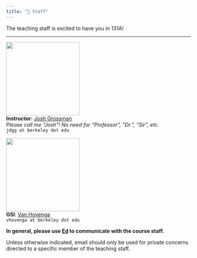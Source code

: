 ```yaml
---
title: "🍎 Staff"
---
```


The teaching staff is excited to have you in 131A!
 
-----

::: {.grid}

::: {.g-col-4}
<img src="assets/josh-headshot.jpg" width="200"><br>
**Instructor:** <a href="https://jdgrossman.com" target='_blank'>Josh Grossman</a><br>
*Please call me "Josh"! No need for "Professor", "Dr.", "Sir", etc.* <br>
`jdgg at berkeley dot edu`<br>
<!-- Office hours: <br> -->
<!-- TBD -->
<!-- - Thursday 3pm-5pm, Evans 309 <br> -->
<!-- - Friday 2:00pm-4:30pm, Evans 309<br> -->
:::

::: {.g-col-4}
<img src="assets/van-headshot.jpg" width="200"><br>
**GSI**: <a href="https://statistics.berkeley.edu/people/van-hovenga" target="_blank">Van Hovenga</a><br>
`vhovenga at berkeley dot edu`<br>
<!-- Office hours:<br> -->
<!-- TBD -->
<!-- - Monday 11am-12pm, Evans 432<br> -->
<!-- - Tuesday 4pm-5pm, Evans 432<br> -->
<!-- - Wednesday 2pm-3pm, Evans 432<br> -->
<!-- - Friday 12pm-1pm, Evans 432 -->
:::

<!-- ::: {.g-col-4} -->
<!-- **Tutor:** Person Z<br> -->
<!-- `z@berkeley.edu`<br> -->
<!-- Office hours: <br> -->
<!-- - Wednesday 2:30pm - 4:30pm, Evans 434<br> -->
<!-- - Sunday 2pm - 6pm, <a href="https://berkeley.zoom.us/j/99887452083?pwd=T1pXWC9HZFpTRHQzc1MrOElUakFUdz09">Zoom</a> -->
<!-- ::: -->

<!-- ::: {.g-col-4} -->
<!-- **Tutor**: Person W<br> -->
<!-- `w@berkeley.edu`<br> -->
<!-- Office hours: <br> -->
<!-- - Wednesday 10am-2pm, Evans 432<br> -->
<!-- - Thursday 3-5pm, Evans 434 -->
<!-- ::: -->

:::

**In general, please use [Ed](https://estem.org) to communicate with the course staff.** 

Unless otherwise indicated, email should only be used for private concerns directed to a specific member of the teaching staff. 